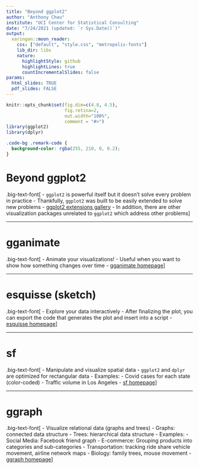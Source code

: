 ```yaml
---
title: "Beyond ggplot2"
author: "Anthony Chau"
institute: "UCI Center for Statistical Consulting"
date: "7/24/2021 (updated: `r Sys.Date()`)"
output:
  xaringan::moon_reader:
    css: ["default", "style.css", "metropolis-fonts"]
    lib_dir: libs
    nature:
      highlightStyle: github
      highlightLines: true
      countIncrementalSlides: false
params:
  html_slides: TRUE
  pdf_slides: FALSE
---
```


```r
knitr::opts_chunk$set(fig.dim=c(4.8, 4.5), 
                      fig.retina=2, 
                      out.width="100%",
                      comment = "#>")
library(ggplot2)
library(dplyr)
```

```css
.code-bg .remark-code {
  background-color: rgba(255, 210, 0, 0.2);
}
```

# Beyond ggplot2

.big-text-font[
- `ggplot2` is powerful itself but it doesn't solve every problem in practice
- Thankfully, `ggplot2` was built to be easily extended to solve new problems
- [ggplot2 extensions gallery](https://exts.ggplot2.tidyverse.org/gallery/)
- In addition, there are other visualization packages unrelated to `ggplot2` which address other problems
]

---

# gganimate

.big-text-font[
- Animate your visualizations!
- Useful when you want to show how something changes over time
- [gganimate homepage](https://gganimate.com/index.html)
]

---

# esquisse (sketch)

.big-text-font[
- Explore your data interactively
- After finalizing the plot, you can export the code that generates the plot and insert into a script
- [esquisse homepage](https://dreamrs.github.io/esquisse/index.html)
]

---

# sf 

.big-text-font[
- Manipulate and visualize spatial data
- `ggplot2` and `dplyr` are optimized for rectangular data
- Examples:
    - Covid cases for each state (color-coded)
    - Traffic volume in Los Angeles
- [sf homepage](https://r-spatial.github.io/sf/index.html)
]

---

# ggraph

.big-text-font[
- Visualize relational data (graphs and trees)
- Graphs: connected data structure
- Trees: hierarchical data structure
- Examples: 
    - Social Media: Facebook friend graph
    - E-commerce: Grouping products into categories and sub-categories
    - Transportation: tracking ride share vehicle movement, airline network maps
    - Biology: family trees, mouse movement
- [ggraph homepage](https://ggraph.data-imaginist.com/)
]



